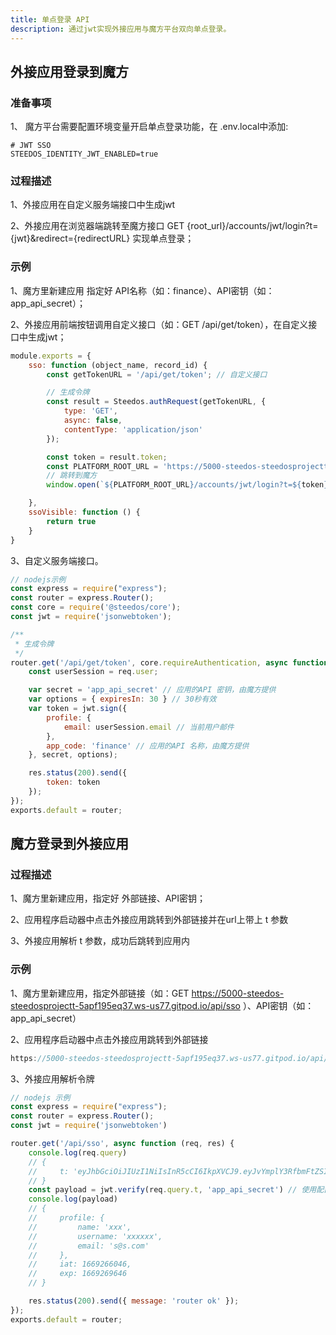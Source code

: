 ```yaml
---
title: 单点登录 API
description: 通过jwt实现外接应用与魔方平台双向单点登录。
---
```


## 外接应用登录到魔方

### 准备事项

1、 魔方平台需要配置环境变量开启单点登录功能，在 .env.local中添加:

```env
# JWT SSO
STEEDOS_IDENTITY_JWT_ENABLED=true
```

### 过程描述

1、外接应用在自定义服务端接口中生成jwt

2、外接应用在浏览器端跳转至魔方接口 GET {root_url}/accounts/jwt/login?t={jwt}&redirect={redirectURL} 实现单点登录；

### 示例

1、魔方里新建应用 指定好 API名称（如：finance）、API密钥（如：app_api_secret）；

2、外接应用前端按钮调用自定义接口（如：GET /api/get/token），在自定义接口中生成jwt；

```js
module.exports = {
    sso: function (object_name, record_id) {
        const getTokenURL = '/api/get/token'; // 自定义接口

        // 生成令牌
        const result = Steedos.authRequest(getTokenURL, {
            type: 'GET',
            async: false,
            contentType: 'application/json'
        });

        const token = result.token;
        const PLATFORM_ROOT_URL = 'https://5000-steedos-steedosprojectt-5apf195eq37.ws-us77.gitpod.io' // 魔方访问地址，由魔方提供
        // 跳转到魔方
        window.open(`${PLATFORM_ROOT_URL}/accounts/jwt/login?t=${token}&redirect=${PLATFORM_ROOT_URL}`, '_blank') // 浏览器打开新窗口

    },
    ssoVisible: function () {
        return true
    }
}
```

3、自定义服务端接口。

```js
// nodejs示例
const express = require("express");
const router = express.Router();
const core = require('@steedos/core');
const jwt = require('jsonwebtoken');

/**
 * 生成令牌
 */
router.get('/api/get/token', core.requireAuthentication, async function (req, res) {
    const userSession = req.user;

    var secret = 'app_api_secret' // 应用的API 密钥，由魔方提供
    var options = { expiresIn: 30 } // 30秒有效
    var token = jwt.sign({
        profile: {
            email: userSession.email // 当前用户邮件
        },
        app_code: 'finance' // 应用的API 名称，由魔方提供
    }, secret, options);

    res.status(200).send({
        token: token
    });
});
exports.default = router;
```

## 魔方登录到外接应用

### 过程描述

1、魔方里新建应用，指定好 外部链接、API密钥；

2、应用程序启动器中点击外接应用跳转到外部链接并在url上带上 t 参数

3、外接应用解析 t 参数，成功后跳转到应用内

### 示例

1、魔方里新建应用，指定外部链接（如：GET https://5000-steedos-steedosprojectt-5apf195eq37.ws-us77.gitpod.io/api/sso ）、API密钥（如：app_api_secret）

2、应用程序启动器中点击外接应用跳转到外部链接

```js
https://5000-steedos-steedosprojectt-5apf195eq37.ws-us77.gitpod.io/api/sso?t=eyJhbGciOiJIUzI1NiIsInR5cCI6IkpXVCJ9.eyJvYmplY3RfbmFtZSI6InNwYWNlX3VzZXJzIiwiZG9jIjp7Il9pZCI6IkFGTkVuQ3hiU29HRWc0b2NmIiwibmFtZSI6Inh4eCIsInVzZXJuYW1lIjoieHh4eHh4IiwiZW1haWwiOiJzQHMuY29tIn0sImlhdCI6MTY2OTI2NjA0NiwiZXhwIjoxNjY5MjY5NjQ2fQ.qeld2kTl5zjLGjCWgk3cb6UPEPlqmzMaME20mo_t-t4
```

3、外接应用解析令牌

```js
// nodejs 示例
const express = require("express");
const router = express.Router();
const jwt = require('jsonwebtoken')

router.get('/api/sso', async function (req, res) {
    console.log(req.query)
    // {
    //     t: 'eyJhbGciOiJIUzI1NiIsInR5cCI6IkpXVCJ9.eyJvYmplY3RfbmFtZSI6InNwYWNlX3VzZXJzIiwiZG9jIjp7Il9pZCI6IkFGTkVuQ3hiU29HRWc0b2NmIiwibmFtZSI6Inh4eCIsInVzZXJuYW1lIjoieHh4eHh4IiwiZW1haWwiOiJzQHMuY29tIn0sImlhdCI6MTY2OTI2NjA0NiwiZXhwIjoxNjY5MjY5NjQ2fQ.qeld2kTl5zjLGjCWgk3cb6UPEPlqmzMaME20mo_t-t4'
    // }
    const payload = jwt.verify(req.query.t, 'app_api_secret') // 使用配置的 API密钥 验证并解析信息
    console.log(payload)
    // {
    //     profile: {
    //         name: 'xxx',
    //         username: 'xxxxxx',
    //         email: 's@s.com'
    //     },
    //     iat: 1669266046,
    //     exp: 1669269646
    // }

    res.status(200).send({ message: 'router ok' });
});
exports.default = router;
```

